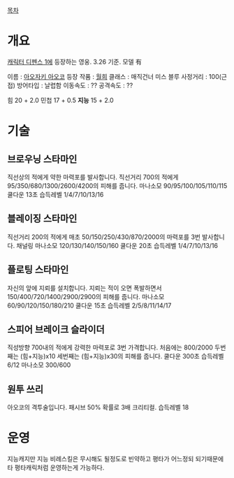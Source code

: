 [[목차]]
= 개요 =
[[캐릭터 디펜스 1]]에 등장하는 영웅. 3.26 기준. 모델 有

이름 : [[아오자키 아오코]]
등장 작품 : [[월희]]
클래스 : 매직건너 미스 블루
사정거리 : 100(근접)
방어타입 : 날렵함
이동속도 : ??
공격속도 : ??

힘 20 + 2.0
민첩 17 + 0.5
'''지능''' 15 + 2.0
= 기술 =
== 브로우닝 스타마인 ==
직선상의 적에게 약한 마력포를 발사합니다.
직선거리 700의 적에게 95/350/680/1300/2600/4200의 피해를 줍니다.
마나소모 90/95/100/105/110/115 쿨다운 13초
습득레벨 1/4/7/10/13/16
== 블레이징 스타마인 ==
직선거리 200의 적에게 매초 50/150/250/430/870/2000의 마력포를 3번 발사합니다. 채널링
마나소모 120/130/140/150/160 쿨다운 20초
습득레벨 1/4/7/10/13/16
== 플로팅 스타마인 ==
자신의 앞에 지뢰를 설치합니다.
지뢰는 적이 오면 폭발하면서 150/400/720/1400/2900/2900의 피해를 줍니다.
마나소모 60/90/120/150/180/210 쿨다운 15초
습득레벨 2/5/8/11/14/17
== 스피어 브레이크 슬라이더 ==
직성방향 700내의 적에게 강력한 마력포로 3번 가격합니다.
처음에는 800/2000 두번째는 (힘+지능)x10 세번째는 (힘+지능)x30의 피해를 줍니다.
쿨다운 300초
습득레벨 6/12
마나소모 300/600
== 원투 쓰리 ==
아오코의 격투술입니다. 패시브
50% 확률로 3배 크리티컬.
습득레벨 18
= 운영 =
지능캐지만 지능 비례스킬은 무시해도 될정도로 빈약하고 평타가 어느정되 되기때문에 타 평타캐릭처럼 운영하는게 가능하다.
